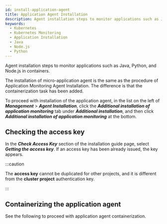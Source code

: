 ```yaml
---
id: install-application-agent
title: Application Agent Installation
description: Agent installation steps to monitor applications such as Java, Python, and Node.js in containers.
keywords:
  - Kubernetes
  - Kubernetes Monitoring
  - Application Installation
  - Java
  - Node.js
  - Python
---
```



Agent installation steps to monitor applications such as Java, Python, and Node.js in containers.

The installation of micro-application agent is the same as the procedure of Application Monitoring Agent Installation. The difference is that the containerization task has been added. 

To proceed with installation of the application agent, in the list on the left of **_Management_** > **_Agent Installation_**, click the **_Additional installation of application monitoring_** tab under **_Additional installation_**, and then click **_Additional installation of application monitoring_** at the bottom.

<ImgLang img='k8s-install-master-node-application.png' desc='Install application agent' />

## Checking the access key

<ImgLang img='k8s-application-accesskey.png' desc='Checking the access key' />

In the **_Check Access Key_** section of the installation guide page, select **_Getting the access key_**. If an access key has been already issued, the key appears.

:::caution

The **access key** cannot be duplicated for other projects, and it is different from the **cluster project** authentication key.

:::

## Containerizing the application agent

See the following to proceed with application agent containerization.


<DocCardList/>
